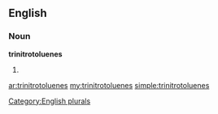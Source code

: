 ==English==

===Noun===
'''trinitrotoluenes'''

# {{plural of|[[trinitrotoluene]]}}

[[Category:English plurals]]

[[ar:trinitrotoluenes]]
[[my:trinitrotoluenes]]
[[simple:trinitrotoluenes]]